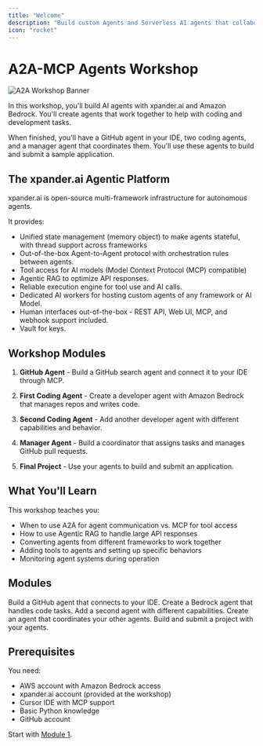 ```yaml
---
title: "Welcome"
description: "Build custom Agents and Serverless AI agents that collaborate to streamline development tasks and assist with coding"
icon: "rocket"
---
```


# A2A-MCP Agents Workshop

<Frame>

![A2A Workshop Banner](/images/workshops/Github.png)

</Frame>

In this workshop, you'll build AI agents with xpander.ai and Amazon Bedrock. You'll create agents that work together to help with coding and development tasks.

When finished, you'll have a GitHub agent in your IDE, two coding agents, and a manager agent that coordinates them. You'll use these agents to build and submit a sample application.

## The xpander.ai Agentic Platform

xpander.ai is open-source multi-framework infrastructure for autonomous agents. 

It provides:
- Unified state management (memory object) to make agents stateful, with thread support across frameworks
- Out-of-the-box Agent-to-Agent protocol with orchestration rules between agents.
- Tool access for AI models (Model Context Protocol (MCP) compatible)
- Agentic RAG to optimize API responses.
- Reliable execution engine for tool use and AI calls.
- Dedicated AI workers for hosting custom agents of any framework or AI Model.
- Human interfaces out-of-the-box - REST API, Web UI, MCP, and webhook support included.
- Vault for keys.

## Workshop Modules

1. **GitHub Agent** - Build a GitHub search agent and connect it to your IDE through MCP.

2. **First Coding Agent** - Create a developer agent with Amazon Bedrock that manages repos and writes code.

3. **Second Coding Agent** - Add another developer agent with different capabilities and behavior.

4. **Manager Agent** - Build a coordinator that assigns tasks and manages GitHub pull requests.

5. **Final Project** - Use your agents to build and submit an application.

## What You'll Learn

This workshop teaches you:
- When to use A2A for agent communication vs. MCP for tool access
- How to use Agentic RAG to handle large API responses
- Converting agents from different frameworks to work together
- Adding tools to agents and setting up specific behaviors
- Monitoring agent systems during operation

## Modules

<CardGroup cols={2}>
  <Card title="1. Supercharge Your IDE with MCP" icon="bolt" href="/workshops/a2a-mcp-workshop/01-supercharge-your-ide-with-mcp" color="#4A2C99">Build a GitHub agent that connects to your IDE.</Card>
  <Card title="2. Build Your First Coding Agent" icon="code" href="/workshops/a2a-mcp-workshop/02-first-coding-agent" color="#4A2C99">Create a Bedrock agent that handles code tasks.</Card>
  <Card title="3. Expand Your Agent Fleet" icon="users" href="/workshops/a2a-mcp-workshop/03-expand-agent-fleet" color="#753CFF">Add a second agent with different capabilities.</Card>
  <Card title="4. Build a Manager Agent" icon="sitemap" href="/workshops/a2a-mcp-workshop/04-serverless-manager-agent" color="#9B70FF">Create an agent that coordinates your other agents.</Card>
  <Card title="5. Build & Submit Your Application" icon="rocket" href="/workshops/a2a-mcp-workshop/05-submit-application" color="#4A2C99">Build and submit a project with your agents.</Card>
</CardGroup>

## Prerequisites

You need:
- AWS account with Amazon Bedrock access
- xpander.ai account (provided at the workshop)
- Cursor IDE with MCP support
- Basic Python knowledge
- GitHub account

Start with [Module 1](/workshops/a2a-mcp-workshop/01-supercharge-your-ide-with-mcp). 